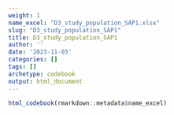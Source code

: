 ```yaml
---
weight: 1
name_excel: "D3_study_population_SAP1.xlsx"
slug: "D3_study_population_SAP1"
title: D3_study_population_SAP1
author: ''
date: '2023-11-03'
categories: []
tags: []
archetype: codebook
output: html_document
---
```


```r
html_codebook(rmarkdown::metadata$name_excel)
```
